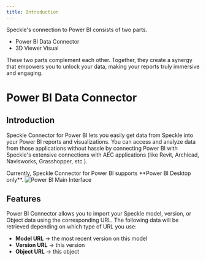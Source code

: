 ```yaml
---
title: Introduction
---
```



<LegacyWarning connector="PowerBI" />

Speckle's connection to Power BI consists of two parts.

- Power BI Data Connector
- 3D Viewer Visual

These two parts complement each other. Together, they create a synergy that empowers you to unlock your data, making your reports truly immersive and engaging.

# Power BI Data Connector

## Introduction

Speckle Connector for Power BI lets you easily get data from Speckle into your Power BI reports and visualizations. You can access and analyze data from those applications without hassle by connecting Power BI with Speckle's extensive connections with AEC applications (like Revit, Archicad, Navisworks, Grasshopper, etc.).

<Warning>
Currently, Speckle Connector for Power BI supports **Power BI Desktop only**.
</Warning>

<Frame>
<img src="/images/legacy/powerbi/0-powerbi-main.png" alt="Power BI Main Interface" />
</Frame>

## Features

Power BI Connector allows you to import your Speckle model, version, or Object data using the corresponding URL. The following data will be retrieved depending on which type of URL you use:

- **Model URL** -> the most recent version on this model
- **Version URL** -> this version
- **Object URL** -> this object 